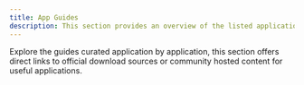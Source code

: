 ```yaml
---
title: App Guides
description: This section provides an overview of the listed applications and their modification guides provided by Winzilla.
---
```


Explore the guides curated application by application, this section offers direct
links to official download sources or community hosted content for useful applications.

<Outlet path="/app-guides/apps" />
